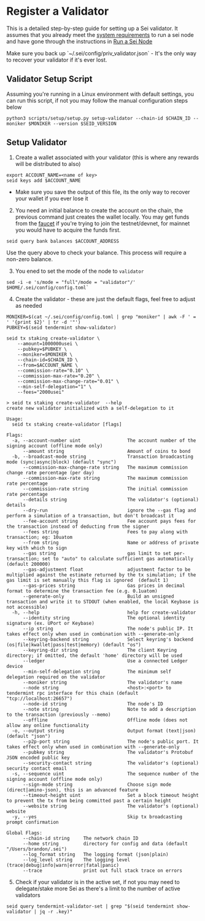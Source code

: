 
# Register a Validator

This is a detailed step-by-step guide for setting up a Sei validator.
It assumes that you already meet the [system requirements](/running-sei-node/quickstart#system-configuration) to run a sei node and have gone through the instructions in [Run a Sei Node](/running-sei-node/quickstart)

<Callout>
    Make sure you back up `~/.sei/config/priv_validator.json`
    - It's the only way to recover your validator if it's ever lost.
</Callout>

## Validator Setup Script
Assuming you're running in a Linux environment with default settings, you can run this script, if not you may follow the manual configuration steps below 
```
python3 scripts/setup/setup.py setup-validator --chain-id $CHAIN_ID --moniker $MONIKER --version $SEID_VERSION
```

## Setup Validator
1. Create a wallet associated with your validator (this is where any rewards will be distributed to also) 
```
export ACCOUNT_NAME=<name of key> 
seid keys add $ACCOUNT_NAME
```

- Make sure you save the output of this file, its the only way to recover your wallet if you ever lose it 

2. You need an initial balance to create the account on the chain, the previous command just creates the wallet locally. You may get funds from the [faucet](/getting-tokens/faucets) if you're trying to join the testnet/devnet, for mainnet you would have to acquire the funds first.
```
seid query bank balances $ACCOUNT_ADDRESS
```
Use the query above to check your balance. This process will require a non-zero balance.

3. You ened to set the mode of the node to `validator`
```
sed -i -e 's/mode = "full"/mode = "validator"/' $HOME/.sei/config/config.toml`
```

4. Create the validator - these are just the default flags, feel free to adjust as needed
```
MONIKER=$(cat ~/.sei/config/config.toml | grep "moniker" | awk -F ' = ' '{print $2}' | tr -d '"')
PUBKEY=$(seid tendermint show-validator)

seid tx staking create-validator \
    --amount=1000000usei \
    --pubkey=$PUBKEY \
    --moniker=$MONIKER \
    --chain-id=$CHAIN_ID \
    --from=$ACCOUNT_NAME \
    --commission-rate="0.10" \
    --commission-max-rate="0.20" \
    --commission-max-change-rate="0.01" \
    --min-self-delegation="1" \
    --fees="2000usei"
```
```
> seid tx staking create-validator  --help
create new validator initialized with a self-delegation to it

Usage:
  seid tx staking create-validator [flags]

Flags:
  -a, --account-number uint                 The account number of the signing account (offline mode only)
      --amount string                       Amount of coins to bond
  -b, --broadcast-mode string               Transaction broadcasting mode (sync|async|block) (default "sync")
      --commission-max-change-rate string   The maximum commission change rate percentage (per day)
      --commission-max-rate string          The maximum commission rate percentage
      --commission-rate string              The initial commission rate percentage
      --details string                      The validator's (optional) details
      --dry-run                             ignore the --gas flag and perform a simulation of a transaction, but don't broadcast it
      --fee-account string                  Fee account pays fees for the transaction instead of deducting from the signer
      --fees string                         Fees to pay along with transaction; eg: 10uatom
      --from string                         Name or address of private key with which to sign
      --gas string                          gas limit to set per-transaction; set to "auto" to calculate sufficient gas automatically (default 200000)
      --gas-adjustment float                adjustment factor to be multiplied against the estimate returned by the tx simulation; if the gas limit is set manually this flag is ignored  (default 1)
      --gas-prices string                   Gas prices in decimal format to determine the transaction fee (e.g. 0.1uatom)
      --generate-only                       Build an unsigned transaction and write it to STDOUT (when enabled, the local Keybase is not accessible)
  -h, --help                                help for create-validator
      --identity string                     The optional identity signature (ex. UPort or Keybase)
      --ip string                           The node's public IP. It takes effect only when used in combination with --generate-only
      --keyring-backend string              Select keyring's backend (os|file|kwallet|pass|test|memory) (default "os")
      --keyring-dir string                  The client Keyring directory; if omitted, the default 'home' directory will be used
      --ledger                              Use a connected Ledger device
      --min-self-delegation string          The minimum self delegation required on the validator
      --moniker string                      The validator's name
      --node string                         <host>:<port> to tendermint rpc interface for this chain (default "tcp://localhost:26657")
      --node-id string                      The node's ID
      --note string                         Note to add a description to the transaction (previously --memo)
      --offline                             Offline mode (does not allow any online functionality
  -o, --output string                       Output format (text|json) (default "json")
      --p2p-port string                     The node's public port. It takes effect only when used in combination with --generate-only
      --pubkey string                       The validator's Protobuf JSON encoded public key
      --security-contact string             The validator's (optional) security contact email
  -s, --sequence uint                       The sequence number of the signing account (offline mode only)
      --sign-mode string                    Choose sign mode (direct|amino-json), this is an advanced feature
      --timeout-height uint                 Set a block timeout height to prevent the tx from being committed past a certain height
      --website string                      The validator's (optional) website
  -y, --yes                                 Skip tx broadcasting prompt confirmation

Global Flags:
      --chain-id string     The network chain ID
      --home string         directory for config and data (default "/Users/brandon/.sei")
      --log_format string   The logging format (json|plain)
      --log_level string    The logging level (trace|debug|info|warn|error|fatal|panic)
      --trace               print out full stack trace on errors
```

5. Check if your validator is in the active set, if not you may need to delegate/stake more Sei as there's a limit to the number of active validators
```
seid query tendermint-validator-set | grep "$(seid tendermint show-validator | jq -r .key)"
```